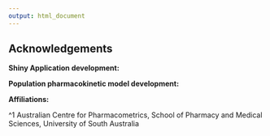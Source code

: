 ```yaml
---
output: html_document
---
```


## Acknowledgements

**Shiny Application development:**

**Population pharmacokinetic model development:**

**Affiliations:**

^1 Australian Centre for Pharmacometrics, School of Pharmacy and Medical Sciences, University of South Australia
